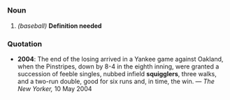 =={{en}}==
{{stub}}
===Noun===
# ''(baseball)'' '''Definition needed'''

===Quotation===
*'''2004''': The end of the losing arrived in a Yankee game against Oakland, when the Pinstripes, down by 8-4 in the eighth inning, were granted a succession of feeble singles, nubbed infield '''squigglers''', three walks, and a two-run double, good for six runs and, in time, the win. &mdash; ''The New Yorker,'' 10 May 2004